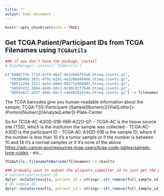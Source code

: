 ```yaml
---
title: ""
output: html_document
---
```


```r
knitr::opts_chunk$set(echo = TRUE)
```

## Get TCGA Patient/Participant IDs from TCGA Filenames using `TCGAutils`



```r
### if you don't have the package, install
# BiocManager::install('TCGAutils')
```

```r
c("0000772b-773d-4cf8-8baf-0e1e6dbf55e8.htseq.counts.gz",
  "003d640d-3bfc-4791-b241-4a3206d49468.htseq.counts.gz",
  "00511204-3512-4a5e-b664-60271e968903.htseq.counts.gz",
  "00587432-3004-4d4b-9dc2-8c90c81f7640.htseq.counts.gz",
  "0094a627-a55f-48dc-bbc3-ea66035e514a.htseq.counts.gz") -> filenames
```

The TCGA barcodes give you human-readable information about the sample, TCGA-TSS-Participant-(Sample[Numeric])(Vial[Letter])-(Portion[Numerc])(Analyte[Letter])-Plate-Center

So for TCGA-AC-A3OD-01B-06R-A22O-07:
- TCGA-AC is the tissue source site (TSS), which is the institution the sample was collected
- TCGA-AC-A3OD is the participant ID
- TCGA-AC-A3OD-01B is the sample ID, where if the number is less than 10 it's a tumor sample or if the number is between 10 and 14 it's a normal samples or if it's none of the above <https://gdc.cancer.gov/resources-tcga-users/tcga-code-tables/sample-type-codes>
- etc...

```r
TCGAutils::filenameToBarcode(filenames) -> results

### probably want to subset the aliquots.submitter_id to just get the patient or sample IDs
# patient/participant ID
dplyr::mutate(results, patient_id = stringr::str_remove(full_sample_id, '-[0-9]{2}[A-z]$'))
# OR sample ID
dplyr::mutate(results, patient_id = stringr::str_remove(full_sample_id, '^TCGA-[A-z,0-9]{2}-[A-z,0-9]{4}-[0-9]{2}[A-z]'))
```


